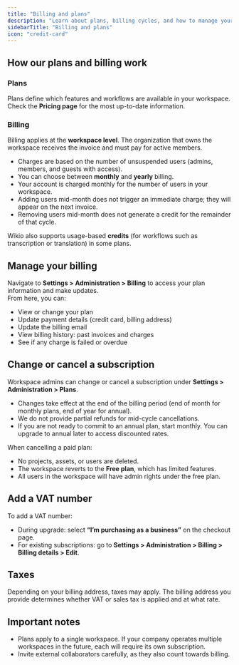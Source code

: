 ```yaml
---
title: "Billing and plans"
description: "Learn about plans, billing cycles, and how to manage your subscription in Wikio"
sidebarTitle: "Billing and plans"
icon: "credit-card"
---
```


## How our plans and billing work

### Plans
Plans define which features and workflows are available in your workspace.  
Check the **Pricing page** for the most up-to-date information.

### Billing
Billing applies at the **workspace level**. The organization that owns the workspace receives the invoice and must pay for active members.

- Charges are based on the number of unsuspended users (admins, members, and guests with access).  
- You can choose between **monthly** and **yearly** billing.  
- Your account is charged monthly for the number of users in your workspace.  
- Adding users mid-month does not trigger an immediate charge; they will appear on the next invoice.  
- Removing users mid-month does not generate a credit for the remainder of that cycle.  

Wikio also supports usage-based **credits** (for workflows such as transcription or translation) in some plans.

## Manage your billing

Navigate to **Settings > Administration > Billing** to access your plan information and make updates.  
From here, you can:  

- View or change your plan  
- Update payment details (credit card, billing address)  
- Update the billing email  
- View billing history: past invoices and charges  
- See if any charge is failed or overdue  

## Change or cancel a subscription

Workspace admins can change or cancel a subscription under **Settings > Administration > Plans**.  

- Changes take effect at the end of the billing period (end of month for monthly plans, end of year for annual).  
- We do not provide partial refunds for mid-cycle cancellations.  
- If you are not ready to commit to an annual plan, start monthly. You can upgrade to annual later to access discounted rates.  

When cancelling a paid plan:  

- No projects, assets, or users are deleted.  
- The workspace reverts to the **Free plan**, which has limited features.  
- All users in the workspace will have admin rights under the free plan.  

## Add a VAT number

To add a VAT number:  

- During upgrade: select **“I’m purchasing as a business”** on the checkout page.  
- For existing subscriptions: go to **Settings > Administration > Billing > Billing details > Edit**.  

## Taxes

Depending on your billing address, taxes may apply. The billing address you provide determines whether VAT or sales tax is applied and at what rate.  

## Important notes

- Plans apply to a single workspace. If your company operates multiple workspaces in the future, each will require its own subscription.  
- Invite external collaborators carefully, as they also count towards billing.  